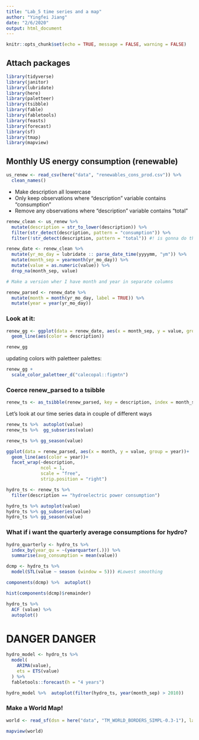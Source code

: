 ```yaml
---
title: "Lab_5 time series and a map"
author: "Yingfei Jiang"
date: "2/6/2020"
output: html_document
---
```


```r
knitr::opts_chunk$set(echo = TRUE, message = FALSE, warning = FALSE)
```

## Attach packages
```r
library(tidyverse)
library(janitor)
library(lubridate)
library(here)
library(paletteer)
library(tsibble)
library(fable)
library(fabletools)
library(feasts)
library(forecast)
library(sf)
library(tmap)
library(mapview)
```

## Monthly US energy consumption (renewable)

```r
us_renew <- read_csv(here("data", "renewables_cons_prod.csv")) %>% 
  clean_names()

```

- Make description all lowercase
- Only keep observations where "description" variable contains "consumption"
- Remove any observations where "description" variable contains "total"

```r
renew_clean <- us_renew %>% 
  mutate(description = str_to_lower(description)) %>% 
  filter(str_detect(description, pattern = "consumption")) %>% 
  filter(!str_detect(description, pattern = "total")) #! is gonna do the opposite
```

```r
renew_date <- renew_clean %>%
  mutate(yr_mo_day = lubridate :: parse_date_time(yyyymm, "ym")) %>%
  mutate(month_sep = yearmonth(yr_mo_day)) %>%
  mutate(value = as.numeric(value)) %>% 
  drop_na(month_sep, value)

# Make a version wher I have month and year in separate columns

renew_parsed <- renew_date %>% 
  mutate(month = month(yr_mo_day, label = TRUE)) %>% 
  mutate(year = year(yr_mo_day))
```

### Look at it:

```r
renew_gg <- ggplot(data = renew_date, aes(x = month_sep, y = value, group = description)) +
  geom_line(aes(color = description))

renew_gg
```

updating colors with paletteer palettes:

```r
renew_gg +
  scale_color_paletteer_d("calecopal::figmtn")
```

### Coerce renew_parsed to a tsibble

```r
renew_ts <- as_tsibble(renew_parsed, key = description, index = month_sep)
```

Let's look at our time series data in couple of different ways
```r
renew_ts %>%  autoplot(value)
renew_ts %>%  gg_subseries(value)
```

```r
renew_ts %>% gg_season(value)

ggplot(data = renew_parsed, aes(x = month, y = value, group = year))+
  geom_line(aes(color = year))+
  facet_wrap(~description,
             ncol = 1,
             scale = "free",
             strip.position = "right")
```

```r
hydro_ts <- renew_ts %>% 
  filter(description == "hydroelectric power consumption")

hydro_ts %>% autoplot(value)
hydro_ts %>% gg_subseries(value)
hydro_ts %>% gg_season(value)
```

### What if i want the quarterly average consumptions for hydro?
```r
hydro_quarterly <- hydro_ts %>% 
  index_by(year_qu = ~(yearquarter(.))) %>% 
  summarise(avg_consumption = mean(value))
```

```r
dcmp <- hydro_ts %>% 
  model(STL(value ~ season (window = 5))) #Lowest smoothing

components(dcmp) %>%  autoplot()
```

```r
hist(components(dcmp)$remainder)
```

```r
hydro_ts %>% 
  ACF (value) %>% 
  autoplot()

```

# DANGER DANGER

```r
hydro_model <- hydro_ts %>% 
  model(
    ARIMA(value),
    ets = ETS(value)
  ) %>% 
  fabletools::forecast(h = "4 years")

hydro_model %>%  autoplot(filter(hydro_ts, year(month_sep) > 2010))
```

### Make a World Map!

```r
world <- read_sf(dsn = here("data", "TM_WORLD_BORDERS_SIMPL-0.3-1"), layer = "TM_WORLD_BORDERS_SIMPL-0.3")

mapview(world)
```

